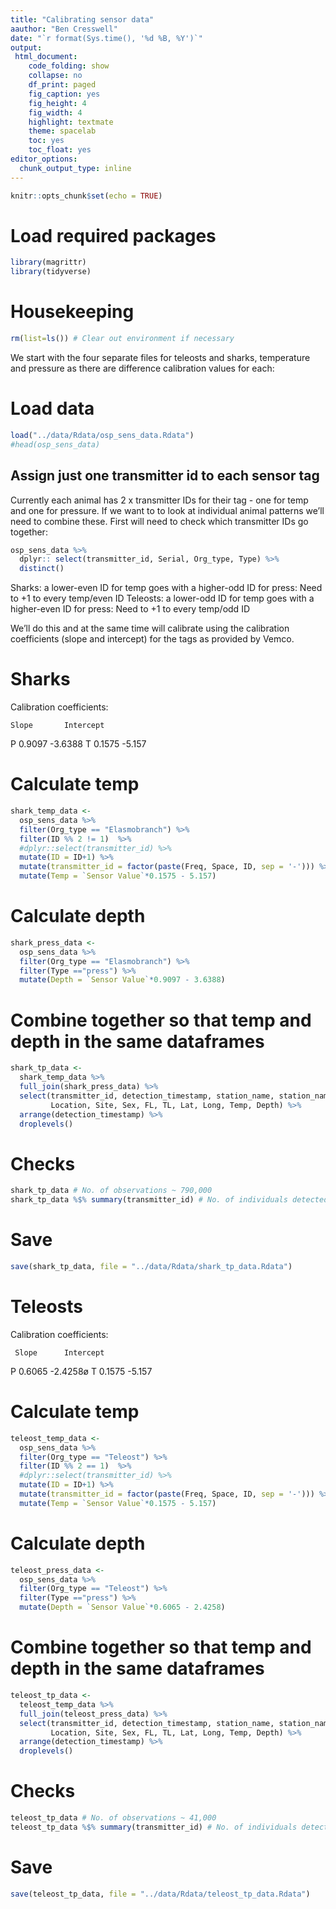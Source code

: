 ```yaml
---
title: "Calibrating sensor data"
aauthor: "Ben Cresswell"
date: "`r format(Sys.time(), '%d %B, %Y')`"
output: 
 html_document:
    code_folding: show
    collapse: no
    df_print: paged
    fig_caption: yes
    fig_height: 4
    fig_width: 4
    highlight: textmate
    theme: spacelab
    toc: yes
    toc_float: yes
editor_options: 
  chunk_output_type: inline
---
```



```r
knitr::opts_chunk$set(echo = TRUE)
```

# Load required packages
```r
library(magrittr)
library(tidyverse)
```

# Housekeeping
```r
rm(list=ls()) # Clear out environment if necessary
```

We start with the four separate files for teleosts and sharks, temperature and pressure as there are difference calibration values for each:


# Load data

```r
load("../data/Rdata/osp_sens_data.Rdata")
#head(osp_sens_data)
```

## Assign just one transmitter id to each sensor tag

Currently each animal has 2 x transmitter IDs for their tag - one for temp and one for pressure. If we want to to look at individual animal patterns we'll need to combine these. First will need to check which transmitter IDs go together:
```r
osp_sens_data %>% 
  dplyr:: select(transmitter_id, Serial, Org_type, Type) %>% 
  distinct()
```

Sharks: a lower-even ID for temp goes with a higher-odd ID for press: Need to +1 to every temp/even ID
Teleosts: a lower-odd ID for temp goes with a higher-even ID for press: Need to +1 to every temp/odd ID

We'll do this and at the same time will calibrate using the calibration coefficients (slope and intercept) for the tags as provided by Vemco.

# Sharks
Calibration coefficients:

    Slope	    Intercept
P   0.9097	  -3.6388
T   0.1575	  -5.157

# Calculate temp
```r
shark_temp_data <- 
  osp_sens_data %>%
  filter(Org_type == "Elasmobranch") %>% 
  filter(ID %% 2 != 1)  %>% 
  #dplyr::select(transmitter_id) %>% 
  mutate(ID = ID+1) %>% 
  mutate(transmitter_id = factor(paste(Freq, Space, ID, sep = '-'))) %>% 
  mutate(Temp = `Sensor Value`*0.1575 - 5.157)
```

# Calculate depth 
```r
shark_press_data <- 
  osp_sens_data %>%
  filter(Org_type == "Elasmobranch") %>% 
  filter(Type =="press") %>% 
  mutate(Depth = `Sensor Value`*0.9097 - 3.6388)
```

# Combine together so that temp and depth in the same dataframes
```r
shark_tp_data <- 
  shark_temp_data %>% 
  full_join(shark_press_data) %>% 
  select(transmitter_id, detection_timestamp, station_name, station_name_long, Scientific_name, Date, 
         Location, Site, Sex, FL, TL, Lat, Long, Temp, Depth) %>% 
  arrange(detection_timestamp) %>% 
  droplevels()
```

# Checks
```r
shark_tp_data # No. of observations ~ 790,000
shark_tp_data %$% summary(transmitter_id) # No. of individuals detected - all 15 sharks show up at some point
```
# Save
```r
save(shark_tp_data, file = "../data/Rdata/shark_tp_data.Rdata")
```


# Teleosts
Calibration coefficients:

     Slope	    Intercept
P    0.6065	  -2.4258ø
T    0.1575	  -5.157

# Calculate temp
```r
teleost_temp_data <- 
  osp_sens_data %>%
  filter(Org_type == "Teleost") %>% 
  filter(ID %% 2 == 1)  %>% 
  #dplyr::select(transmitter_id) %>% 
  mutate(ID = ID+1) %>% 
  mutate(transmitter_id = factor(paste(Freq, Space, ID, sep = '-'))) %>% 
  mutate(Temp = `Sensor Value`*0.1575 - 5.157)
```

# Calculate depth
```r
teleost_press_data <- 
  osp_sens_data %>%
  filter(Org_type == "Teleost") %>% 
  filter(Type =="press") %>% 
  mutate(Depth = `Sensor Value`*0.6065 - 2.4258)
```

# Combine together so that temp and depth in the same dataframes
```r
teleost_tp_data <- 
  teleost_temp_data %>% 
  full_join(teleost_press_data) %>% 
  select(transmitter_id, detection_timestamp, station_name, station_name_long, Scientific_name, Date, 
         Location, Site, Sex, FL, TL, Lat, Long, Temp, Depth) %>% 
  arrange(detection_timestamp) %>%   
  droplevels()
```

# Checks
```r
teleost_tp_data # No. of observations ~ 41,000
teleost_tp_data %$% summary(transmitter_id) # No. of individuals detected - only 8 individuals. Will need to check this later
```


# Save
```r
save(teleost_tp_data, file = "../data/Rdata/teleost_tp_data.Rdata")
```




